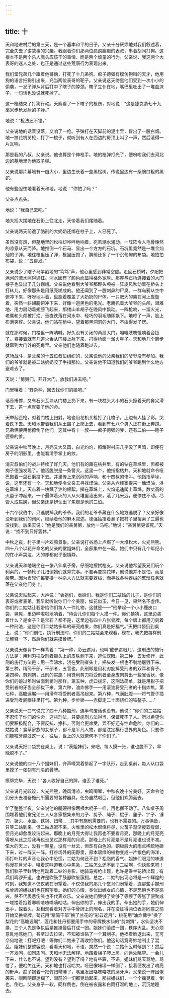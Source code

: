 ```yaml
---
---
---
```

title: 十
---




天和地进村后的第三天，是一个基本和平的日子。父亲十分厌烦地对我们叙述着，完全失去了讲故事的兴趣。我跟着你们那两位疯疯癫癫的表叔，串着胡同打狗。这根本不是两个杀人魔头应该干的事情，而是两个顽童的行为。父亲说，我这两个大表哥的迷人之处，也正是通过这些荒唐行为表现出来。

我们堂兄弟几个跟着他哥俩，打死了十几条狗。痴子德强有模仿狗叫的天才，他用狗的语言把狗引出来，充当两位表哥的靶子。父亲说这天傍黑他们受到一次小小的偷袭，一发子弹从背后打中了瞎子的脖颈。瞎子立仆在地，嘴巴里吐出了一堆血沫子，一句话也没说就死掉了。

这一枪结束了打狗行动。天察看了一下瞎子的枪伤，对地说：“这是捷克造七十九毫米步枪发射的子弹。”

地说：“枪法还不错。”

父亲说地的话音没落，又响了一枪。子弹打在天脚前的泥土里，冒出了一股白烟。地一扶花机关枪，打了一梭子，就听到有人在西边的房顶上叫了一声，然后滚得一片瓦响。

那是我的八叔，父亲说。他也算是个神枪手。地的枪弹打光了，便吩咐我们去河北边的墓地里为他取子弹。

父亲说那片墓地有一亩大小，里边生长着一些黑松树。传说里边有一条碗口粗的黑蛇。

他有些胆怯地看着天和地。地说：“你怕了吗？”

父亲点点头。

地说：“我自己去吧。”

地大摇大摆地在石街上往北走，天带着我们尾随着。

父亲说两天前遭了酷刑的大奶奶还绑在柱子上，人已死了。

虽然没有风，但墓地里的松柏却哗哗地响着，宛若潮水涌动。一阵阵令人毛骨悚然的凉意从天而降。地推倒一个石马、显出一个方方的石坑。石坑里竟然是一堆金灿灿的子弹。地往枪里压了弹，枪里压饱了，胸前还多了一个沉甸甸的布袋。地拍拍布袋，说：“五百发。”

父亲说少了瞎子马竿戳地的“笃笃”声，他心里感到非常空虚。走回石桥时，夕阳把满河的流水照得通红。河水因有了颜色而显得格外宽厚。那座与石桥连接着的大门楼子也显出了几分巍峨。父亲说他看到大爷爷那颗头颅被一阵旋风吹动着在桥头上打转儿，好像那头是用纸壳糊成的。他还闻到了一股刺鼻的尸臭。一群乌鸦从空中俯冲下来，呀呀地叫着，盘旋着覆盖了大奶奶的尸体。一只肥大的鹰在河上盘旋着，突然一斜翅膀俯冲下来，好像一道黑色的电光。老鹰抓着大爷爷的头颅，艰难地、用力扇动着翅膀飞起来，那缕山羊胡子在晚风中飘动。一阵枪响，一溜火光，老鹰和头颅被打烂、垂直跌落在河水中、轻巧的羽毛随即飘下。地哼了一声，脸上布满笑容。父亲说，他们站在桥中，望着那黑洞洞的大门，不由得发了愣。

就在那时候，门楼里一阵呐喊，好久没有关闭的两扇大门，嘎嘎吱吱怪响着合拢了。紧接着就有几道火舌从门楼上射下来，打得桥面一溜火星子。天和地几个箭步就窜到大门外的死角里。父亲他们也随着跑过去。

这场战斗，是父亲的十五位叔伯组织的，父亲说他的父亲我们的爷爷没有参加。我们的爷爷就是被二姑奶奶咬了手指那位。父亲说他不知道我们的爷爷跑到什么地方避难去了。

天说：“舅舅们，开开大门，放我们进去吧。”

门里嚷着：“野杂种，回去找你们的娘吧。”

话音甫停，又有石头瓦块从门楼上扔下来，有一块枕头大小的石头擦着天的鼻尖滑下去，差一点就要了他的命。

天举起匣枪，对着门楼上扫射。地也用花机关枪打了几梭子。上边有人挂了彩。哭着跌下去。天和地带着我们从土围子上爬上去，看到有七八个男人正在街上奔跑。兄弟俩便用枪撩倒了他们。这其中有十一叔——痴子德强的爹，还有二伯——瞎子德重的爹。

父亲说中秋节晚上，月亮又大又圆，白光灼灼，照耀得村庄几乎没了黑暗，即便在房子的阴影里，也能看清手掌上的纹。

消灭叔伯们的战斗持续了好几天。他们有的藏在枯井里，有的钻在草垛里，但都被痴子德强发现了。他活脱脱是一条警犬。这里一个，他指指枯井。天和地就命令哑巴搬着一盘石磨投下去。井里传上来沉闷的声响，和十四叔的惨叫。他指指草垛，说，这里还有一个。天和地便令父亲去寻找煤油。父亲从六婶家提来一桶煤油，淋在草垛上。天点着一块蘸了油的棉絮，掷在草垛上，火焰迅速爬上草垛，数丈高的火苗子冲起来，一个遍体着火的人从火堆里滚出来，滚了几米远，便停住不动。尽管人成焦炭，但父亲还是辨认出了焦炭是他的三伯。

十六个叔伯中，只逃脱掉我的爷爷。我们的老爷爷藏在什么地方逃脱了？父亲好像没听到我们的询问，继续着他的麻木叙述。德强抽搐着鼻子把村子里搜索了三遍也没找到。后来天说：“他是我们的亲舅舅，放他一马吧。”地说：“亲舅舅更该死。”天说：“找不到只好罢休。”

中秋之夜，村子里一片欢腾景象。父亲说打谷场上点燃了一大堆松木，火光熊熊。四十八个以花卉命名的父亲的堂姐妹们，全部集中在一起。她们中只有几个年纪小的在小声哭泣，大的却都似乎很镇静。

父亲说天和地端坐在一张八仙桌子旁，仔细地擦拭枪支。父亲说他希望表兄们玩个利索的，一顿枪子儿扫倒她们就算完事。不要再变换花样，他说他并不是怕，而是疲劳。因为表兄们每变换一种杀人方法就需要器械，而寻找各种器械的繁琐任务就落在父亲他们身上。

父亲说天站起来，大声说：“表姐们，表妹们，我是你们二姑姑的儿子，是你们的表哥或者表弟。我早就听说你们个个美丽，如花似玉，今日一见，果然名不虚传。你们的二姑姑让我带给你们每人一件礼物，这就是——”他举起一个小小鹿皮口袋，晃晃，里边哗啦啦地响着，“待会儿你们每个人摸一件。你们猜猜，这里边装着什么？是金子？是宝石？都不是，这里边有四十八张骨牌，每个牌上都用刀刻着一种刑法，这是你们二姑姑多年的研究成果，你们真是好福气。”天把口袋扔到桌上，说：“你们别怕，执行刑法时，你们的二姑姑会来观看，现在，我先把每样刑法解释一下，然后你们就来摸骨牌。”

父亲说天像背书一样背着：“第一种，彩云遮月，也叫‘戴驴遮眼儿’，这刑法的施行方法是：用利刃把受刑者额头上的皮肤剥下来，遮住双眼。第二种，去发修行，此刑的施行方法是：用一壶沸水，浇在受刑者头上，把头发一根也不剩地屠戮下来。第三种，精简干部，干部者，五官也，此刑即是用利刃旋掉受刑者的双耳和鼻子。第四种，剪刺猬，此刑的实施：用锋利剪刀将受刑者全身皮肉剪出一些雀舌状，像你们的娘过年时做面刺猬时那样。第五种，虎口拔牙，这刑法简单，就是用钳子把受刑者的牙齿全部拔下来。第六种，油炸佛手——用滚油将受刑者的十指炸焦。第七种，高瞻远瞩——用滑车将受刑者高吊起来。第八种，气满肚腹——将气管子插进受刑者屁眼往里打气。第九种，步步娇——赤脚走二十面烧红的铁鏊子……”

父亲说天一口气说完了四十八种酷刑，连半句废话也没有。他说：“你们的二姑姑不忍伤了你们的性命，这些刑法，只要施刑方法得当，保证死不了人。所以希望你们要积极配合，不要反抗、挣扎，否则会更难受，弄不好还有性命危险。你们的二姑姑说：食草家族的女孩子，都不是平凡人物，都是注定横行世界的角色。只要你们能咬牙熬过这一关，往后，世上的人就奈何不了你们了。”

父亲说天把口袋扔在桌上，说：“表姐妹们，来吧，每人摸一张，谁也脱不了，早晚脱不了。”

父亲说他的四十八个姐妹们，齐声嚎哭着排起了一字队形，走到桌前，每人从口袋里摸了一张刻有刑名的骨牌。

摸牌完毕，天说：“各人收好自己的牌，谁丢了谁死。”

父亲说月光皎皎，火光熊熊，晚风清凉，虫鸣唧唧，中秋夜晚十分美好。天命令他们分头去准备施刑所需要的各种器具，任务虽然艰巨，但他们欢腾而去。

忙了整整半夜，父亲说他的腿硬得像两根木棍子一样，再也挪不动了。八仙桌子周围堆着他们堂兄弟三人从各家搜集来的刀子、剪子、绳子、棍子、鏊子、铲子、镰刀、镢头、水壶、铁锅、扫帚……其中有施刑需要的，也有不需要的。万事俱备，只等二姑到来，但二姑迟迟不来。火堆里的松木燃烧将尽，火苗子渐渐疲软瘦弱，但月光却愈发皎洁起来。那晚上的月亮大得让我再也不要看月亮，那晚上的月亮亮得呀从此之后我再也没见过那样亮的月亮，那晚上的月亮是不是月亮谁也说不准。偌大的天上，没有一颗星，没有一丝云，但却有白色的、铜板般大的雨点稀疏地砸下来，过一阵又一阵。打谷场外的田野里，原本碧绿的植物变成一片银色的海洋，雨打叶片的声音让我心中恐慌，二姑为何还不到？松脂的香气、姐妹们眼泪的味道弥漫在月光中，嗅着这味道我心中焦急，二姑怎么还不到？二姑啊，你快些来吧！我们脑子里鲜明地晃动着二姑的身影，她骑马挎枪出现，也许是乘坐花轿出现；有兵们鸣锣开道，也许是吹鼓手鼓瑟吹笙簇拥。总之，二姑的出现必将是一个辉煌的时刻，我知道不仅仅我在盼望着，不仅仅我的那几个堂哥们盼望着，连那些手握刑名骨牌的姐妹们也在盼望着。她们的心情，类似出嫁女的心情，不是恐惧也不是高兴，哭不代表悲伤笑也不代表欢乐。父亲说她们哭够了笑够了等烦了等腻了便聚成一堆搂着抱着唧唧喳喳嘀嘀咕咕，伸出你的手，伸出我的手，伸出她的手，她们伸出手，探着头，互相观看着对方手中骨牌上的刑名，并在没征得两位表哥同意之前开始交换骨牌。菊花用“精简干部”换了兰花的“彩云遮月”，桃花用“油炸佛手”换了梨花的“高瞻远瞩”，莲花和牡丹都要用手中的骨牌换水仙的“剪刺猬”，水仙坚决不换，三个人先是争执后是推搡最后打成一团。姐妹们滚成一团，秩序大乱。天心烦意乱地骂她们，甚至过去拉架，不知被谁贴了一个耳刮子。他捂着脸退出来，无可奈何地说：打吧打吧！等你们二姑来了再收拾你们。他这句话竟奇妙地制止了混乱。姐妹们整整容貌，看看天和地，不语，突然一个说：二姑什么时候到？！然后一齐发问，如同质问。天和地无法解释。地踏着梯子爬上房，向远处眺望。一会儿下来，什么也不说。望到没有？望到了吗？地有些窘，不语。姐妹们骂天骂地。骂倦了，便哈欠连天。天和地也打起哈欠。哑巴像堵墙一样倒了，接着便发出了响亮的鼾声。痴子抱着一把竹扫帚睡了，嘴里发出咯吱咯吱的磨牙声。父亲说一阵困倦袭来，眼睛随即迷糊了，眼前的一切都晃动起来，那些姐妹们，一个个摇晃着，倒也，倒也。父亲身子一软，同样倒也，倒在被夜露和白雨打湿的地上，沉沉地睡去。